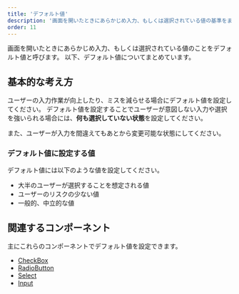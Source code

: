 ```yaml
---
title: 'デフォルト値'
description: '画面を開いたときにあらかじめ入力、もしくは選択されている値の基準をまとめています。'
order: 11
---
```

画面を開いたときにあらかじめ入力、もしくは選択されている値のことをデフォルト値と呼びます。
以下、デフォルト値についてまとめています。


## 基本的な考え方
ユーザーの入力作業が向上したり、ミスを減らせる場合にデフォルト値を設定してください。
デフォルト値を設定することでユーザーが意図しない入力や選択を強いられる場合には、**何も選択していない状態**を設定してください。

また、ユーザーが入力を間違えてもあとから変更可能な状態にしてください。

### デフォルト値に設定する値
デフォルト値には以下のような値を設定してください。

- 大半のユーザーが選択することを想定される値
- ユーザーのリスクの少ない値
- 一般的、中立的な値

## 関連するコンポーネント
主にこれらのコンポーネントでデフォルト値を設定できます。

- [CheckBox](/products/components/check-box/#h2-3)
- [RadioButton](/products/components/radio-button/#h2-2)
- [Select](/products/components/select/#h2-1)
- [Input](/products/components/input/#h2-4)
